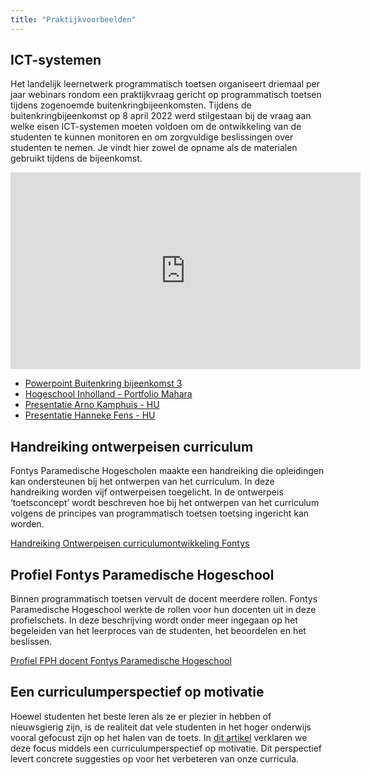 ```yaml
---
title: "Praktijkvoorbeelden"
---
```


## ICT-systemen 

Het landelijk leernetwerk programmatisch toetsen organiseert driemaal per jaar webinars rondom een praktijkvraag gericht op programmatisch toetsen tijdens zogenoemde buitenkringbijeenkomsten. Tijdens de buitenkringbijeenkomst op 8 april 2022 werd stilgestaan bij de vraag aan welke eisen ICT-systemen moeten voldoen om de ontwikkeling van de studenten te kunnen monitoren en om zorgvuldige beslissingen over studenten te nemen. Je vindt hier zowel de opname als de materialen gebruikt tijdens de bijeenkomst. 

<iframe width="560" height="315" src="https://www.youtube.com/embed/DTwiG0aquvE" title="YouTube video player" frameborder="0" allow="accelerometer; autoplay; clipboard-write; encrypted-media; gyroscope; picture-in-picture" allowfullscreen></iframe>

* [Powerpoint Buitenkring bijeenkomst 3](https://docs.google.com/presentation/d/13qCy-SsnRIobF6HgK8VibcREh5z_MTnG/edit?usp=share_link&ouid=113832975952028051169&rtpof=true&sd=true)
* [Hogeschool Inholland - Portfolio Mahara](https://docs.google.com/presentation/d/1qEyKHHGSAhOa4aZEpP_aN_uG6eWZXEkl/edit?usp=share_link&ouid=113832975952028051169&rtpof=true&sd=true)
* [Presentatie Arno Kamphuis - HU](https://docs.google.com/presentation/d/1kQOd_6HFYX2bqg-jpO7iUWzgWxd7Th2p/edit?usp=share_link&ouid=113832975952028051169&rtpof=true&sd=true)
* [Presentatie Hanneke Fens - HU](https://drive.google.com/file/d/1ObtPeecd3lWCvKHEehIeAPXD70C1fdIu/view?usp=share_link)

## Handreiking ontwerpeisen curriculum 

Fontys Paramedische Hogescholen maakte een handreiking die opleidingen kan ondersteunen bij het ontwerpen van het curriculum. In deze handreiking worden vijf ontwerpeisen  toegelicht. In de ontwerpeis 'toetsconcept' wordt beschreven hoe bij het ontwerpen van het curriculum volgens de principes van programmatisch toetsen toetsing ingericht kan worden. 

[Handreiking Ontwerpeisen curriculumontwikkeling Fontys](https://drive.google.com/file/d/1UHDjq3bVNAhfma8okfa9wkv594C1TUug/view?usp=share_link)

## Profiel Fontys Paramedische Hogeschool

Binnen programmatisch toetsen vervult de docent meerdere rollen. Fontys Paramedische Hogeschool werkte de rollen voor hun docenten uit in deze profielschets. In deze beschrijving wordt onder meer ingegaan op het begeleiden van het leerproces van de studenten, het beoordelen en het beslissen.

[Profiel FPH docent Fontys Paramedische Hogeschool](https://drive.google.com/file/d/1bRJ7_0vvlgaU0QbNj8wbt0VVnhUW8lHJ/view?usp=sharing)

## Een curriculumperspectief op motivatie

Hoewel studenten het beste leren als ze er plezier in hebben of nieuwsgierig zijn, is de realiteit dat vele studenten in het hoger onderwijs vooral gefocust zijn op het halen van de toets. In [dit artikel](https://www.professioneelbegeleiden.nl/een-curriculumperspectief-op-motivatie) verklaren we deze focus middels een curriculumperspectief op motivatie. Dit perspectief levert concrete suggesties op voor het verbeteren van onze curricula.
